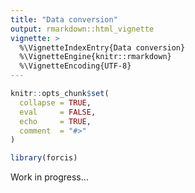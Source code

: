 ```yaml
---
title: "Data conversion"
output: rmarkdown::html_vignette
vignette: >
  %\VignetteIndexEntry{Data conversion}
  %\VignetteEngine{knitr::rmarkdown}
  %\VignetteEncoding{UTF-8}
---
```


```r
knitr::opts_chunk$set(
  collapse = TRUE,
  eval     = FALSE,
  echo     = TRUE,
  comment  = "#>"
)
```

```r
library(forcis)
```

Work in progress...
